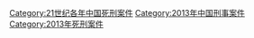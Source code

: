 [[Category:21世纪各年中国死刑案件|Category:21世纪各年中国死刑案件]]
[[Category:2013年中国刑事案件|Category:2013年中国刑事案件]]
[[Category:2013年死刑案件|Category:2013年死刑案件]]